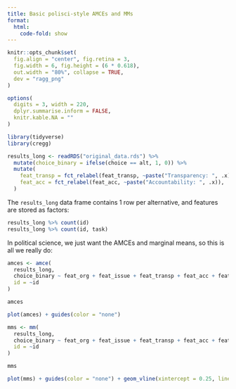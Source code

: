 ```yaml
---
title: Basic polisci-style AMCEs and MMs
format:
  html:
    code-fold: show
---
```


```r
knitr::opts_chunk$set(
  fig.align = "center", fig.retina = 3,
  fig.width = 6, fig.height = (6 * 0.618),
  out.width = "80%", collapse = TRUE,
  dev = "ragg_png"
)

options(
  digits = 3, width = 220,
  dplyr.summarise.inform = FALSE,
  knitr.kable.NA = ""
)
```

```r
library(tidyverse)
library(cregg)

results_long <- readRDS("original_data.rds") %>% 
  mutate(choice_binary = ifelse(choice == alt, 1, 0)) %>% 
  mutate(
    feat_transp = fct_relabel(feat_transp, ~paste("Transparency: ", .x)),
    feat_acc = fct_relabel(feat_acc, ~paste("Accountability: ", .x)),
  )
```

The `results_long` data frame contains 1 row per alternative, and features are stored as factors:

```r
results_long %>% count(id)
results_long %>% count(id, task)
```

In political science, we just want the AMCEs and marginal means, so this is all we really do:

```r
amces <- amce(
  results_long,
  choice_binary ~ feat_org + feat_issue + feat_transp + feat_acc + feat_funding + feat_govt,
  id = ~id
)

amces
```

```r
plot(amces) + guides(color = "none")
```



```r
mms <- mm(
  results_long,
  choice_binary ~ feat_org + feat_issue + feat_transp + feat_acc + feat_funding + feat_govt,
  id = ~id
)

mms
```

```r
plot(mms) + guides(color = "none") + geom_vline(xintercept = 0.25, linewidth = 0.25, color = "grey50")
```
